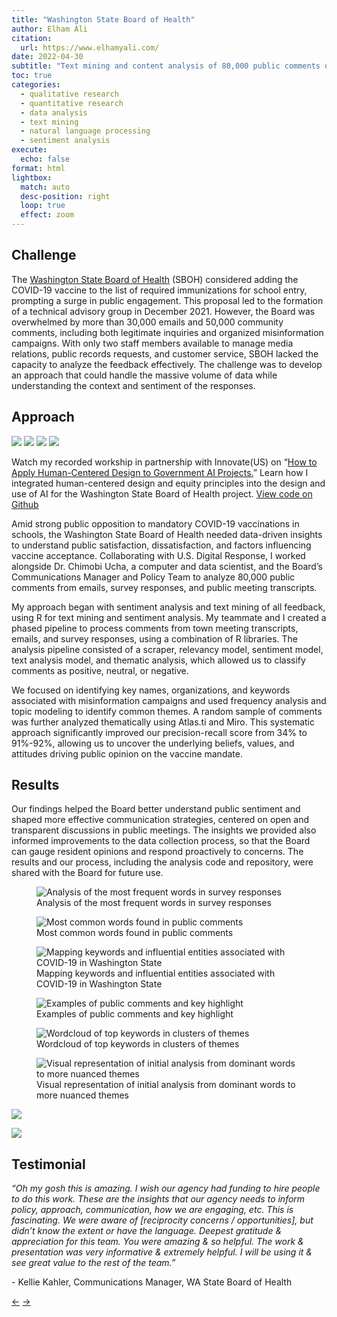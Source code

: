 ```yaml
---
title: "Washington State Board of Health"
author: Elham Ali
citation:
  url: https://www.elhamyali.com/
date: 2022-04-30
subtitle: "Text mining and content analysis of 80,000 public comments on mandatory school COVID-19 vaccinations."
toc: true
categories: 
  - qualitative research
  - quantitative research
  - data analysis
  - text mining
  - natural language processing
  - sentiment analysis
execute: 
  echo: false
format: html
lightbox: 
  match: auto
  desc-position: right
  loop: true
  effect: zoom
---
```


## Challenge

The [Washington State Board of Health](https://sboh.wa.gov/) (SBOH) considered adding the COVID-19 vaccine to the list of required immunizations for school entry, prompting a surge in public engagement. This proposal led to the formation of a technical advisory group in December 2021. However, the Board was overwhelmed by more than 30,000 emails and 50,000 community comments, including both legitimate inquiries and organized misinformation campaigns. With only two staff members available to manage media relations, public records requests, and customer service, SBOH lacked the capacity to analyze the feedback effectively. The challenge was to develop an approach that could handle the massive volume of data while understanding the context and sentiment of the responses.

## Approach

[![](https://img.shields.io/badge/R-276DC2?logo=R&logoColor=white)](#) [![](https://img.shields.io/badge/RStudio-75AADB?logo=RStudio&logoColor=white)](#) [![](https://img.shields.io/badge/RMarkdown-015B86?logo=RMarkdown&logoColor=white)](#) [![](https://img.shields.io/badge/Tidyverse-1A162D?logo=R&logoColor=white)](#)

::: callout-note
Watch my recorded workship in partnership with Innovate(US) on "[How to Apply Human-Centered Design to Government AI Projects.](https://innovate-us.org/how-to-apply-human-centered-design-to-government-ai-projects-)" Learn how I integrated human-centered design and equity principles into the design and use of AI for the Washington State Board of Health project. [View code on Github](https://github.com/usdigitalresponse/content-analysis-for-community-statements-on-COVID-19)
:::

Amid strong public opposition to mandatory COVID-19 vaccinations in schools, the Washington State Board of Health needed data-driven insights to understand public satisfaction, dissatisfaction, and factors influencing vaccine acceptance. Collaborating with U.S. Digital Response, I worked alongside Dr. Chimobi Ucha, a computer and data scientist, and the Board's Communications Manager and Policy Team to analyze 80,000 public comments from emails, survey responses, and public meeting transcripts.

My approach began with sentiment analysis and text mining of all feedback, using R for text mining and sentiment analysis. My teammate and I created a phased pipeline to process comments from town meeting transcripts, emails, and survey responses, using a combination of R libraries. The analysis pipeline consisted of a scraper, relevancy model, sentiment model, text analysis model, and thematic analysis, which allowed us to classify comments as positive, neutral, or negative.

We focused on identifying key names, organizations, and keywords associated with misinformation campaigns and used frequency analysis and topic modeling to identify common themes. A random sample of comments was further analyzed thematically using Atlas.ti and Miro. This systematic approach significantly improved our precision-recall score from 34% to 91%-92%, allowing us to uncover the underlying beliefs, values, and attitudes driving public opinion on the vaccine mandate.

## Results

Our findings helped the Board better understand public sentiment and shaped more effective communication strategies, centered on open and transparent discussions in public meetings. The insights we provided also informed improvements to the data collection process, so that the Board can gauge resident opinions and respond proactively to concerns. The results and our process, including the analysis code and repository, were shared with the Board for future use.

::: {layout-ncol="2"}
![Analysis of the most frequent words in survey responses](0-wsbh.png){group="gallery"}

![Most common words found in public comments](1-wsbh.png){group="gallery"}

![Mapping keywords and influential entities associated with COVID-19 in Washington State](2-wsbh.png){group="gallery"}

![Examples of public comments and key highlight](3-wsbh.png){group="gallery"}

![Wordcloud of top keywords in clusters of themes](4-wsbh.png){group="gallery"}

![Visual representation of initial analysis from dominant words to more nuanced themes](5-wsbh.png){group="gallery"}

![](6-wsbh.png){group="gallery"} 

![](7-wsbh.png){group="gallery"}
:::

## Testimonial

*"Oh my gosh this is amazing. I wish our agency had funding to hire people to do this work. These are the insights that our agency needs to inform policy, approach, communication, how we are engaging, etc. This is fascinating. We were aware of \[reciprocity concerns / opportunities\], but didn't know the extent or have the language. Deepest gratitude & appreciation for this team. You were amazing & so helpful. The work & presentation was very informative & extremely helpful. I will be using it & see great value to the rest of the team."* 

\- Kellie Kahler, Communications Manager, WA State Board of Health

<!-- Navigation Arrows -->

::: article-navigation
<a href="/featured-work/pchd/pchd.qmd" class="nav-arrow left-arrow">←</a> <!-- Left arrow for previous --> <a href="/featured-work/1-usdr/usdr.qmd" class="nav-arrow right-arrow">→</a> <!-- Right arrow for next -->
:::
